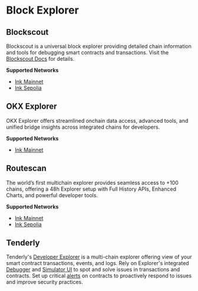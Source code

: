 # Block Explorer

## Blockscout

Blockscout is a universal block explorer providing detailed chain information and tools for debugging smart contracts and transactions. Visit the [Blockscout Docs](https://docs.blockscout.com/) for details.

**Supported Networks**

* [Ink Mainnet](https://explorer.inkonchain.com/)
* [Ink Sepolia](https://explorer-sepolia.inkonchain.com/)

## OKX Explorer

OKX Explorer offers streamlined onchain data access, advanced tools, and unified bridge insights across integrated chains for developers.

**Supported Networks**

* [Ink Mainnet](https://web3.okx.com/explorer/inkchain)

## Routescan

The world’s first multichain explorer provides seamless access to +100 chains, offering a 48h Explorer setup with Full History APIs, Enhanced Charts, and powerful developer tools.

**Supported Networks**

* [Ink Mainnet](https://57073.routescan.io/)
* [Ink Sepolia](https://sepolia.inkonscan.xyz/)

## Tenderly

Tenderly's [Developer Explorer](https://docs.tenderly.co/developer-explorer?mtm_campaign=ext-docs&mtm_kwd=ink) is a multi-chain explorer offering view of your smart contract transactions, events, and logs.
Rely on Explorer's integrated [Debugger](https://docs.tenderly.co/debugger?mtm_campaign=ext-docs&mtm_kwd=ink) and [Simulator UI](https://docs.tenderly.co/simulator-ui/using-simulation-ui?mtm_campaign=ext-docs&mtm_kwd=ink) to spot and solve issues in transactions and contracts. Set up critical [alerts](https://docs.tenderly.co/alerts/intro-to-alertsmtm_campaign=ext-docs&mtm_kwd=ink) on contracts to proactively respond to issues and improve security practices.
